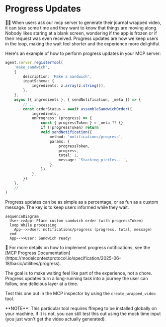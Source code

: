 # Progress Updates

<EpicVideo url="https://www.epicai.pro/workshops/day-3-4-advanced-mcp-features/progress-updates~a3g0l" />

👨‍💼 When users ask our mcp server to generate their journal wrapped video, it can take some time and they want to know that things are moving along. Nobody likes staring at a blank screen, wondering if the app is frozen or if their request was even received. Progress updates are how we keep users in the loop, making the wait feel shorter and the experience more delightful.

Here's an example of how to perform progress updates in your MCP server:

```ts
agent.server.registerTool(
	'make_sandwich',
	{
		description: 'Make a sandwich',
		inputSchema: {
			ingredients: z.array(z.string()),
		},
	},
	async ({ ingredients }, { sendNotification, _meta }) => {
		// ...
		const orderStatus = await assembleSandwichOrder({
			ingredients,
			onProgress: (progress) => {
				const { progressToken } = _meta ?? {}
				if (!progressToken) return
				void sendNotification({
					method: 'notifications/progress',
					params: {
						progressToken,
						progress,
						total: 1,
						message: `Stacking pickles...`,
					},
				})
			},
		})
	},
	// ...
)
```

<callout-success>
	Progress updates can be as simple as a percentage, or as fun as a custom
	message. The key is to keep users informed while they wait.
</callout-success>

```mermaid
sequenceDiagram
  User->>App: Place custom sandwich order (with progressToken)
  loop While processing
    App-->>User: notifications/progress (progress, total, message)
  end
  App-->>User: Sandwich ready!
```

<callout-muted>
	📜 For more details on how to implement progress notifications, see the [MCP
	Progress
	Documentation](https://modelcontextprotocol.io/specification/2025-06-18/basic/utilities/progress).
</callout-muted>

The goal is to make waiting feel like part of the experience, not a chore. Progress updates turn a long-running task into a journey the user can follow, one delicious layer at a time.

Test this one out in the MCP inspector by using the `create_wrapped_video` tool.

<callout-info>
	**NOTE**: This particular tool requires ffmpeg to be installed globally on
	your machine. If it is not, you can still test this out using the mock time
	input (you just won't get the video actually generated).
</callout-info>
